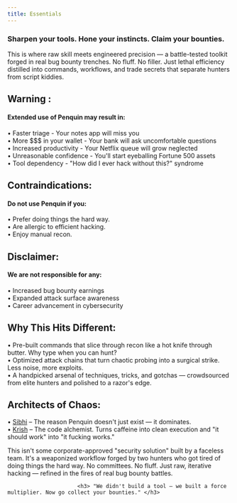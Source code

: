 ```yaml
---
title: Essentials
---
```


<h3> Sharpen your tools. Hone your instincts. Claim your bounties. </h3>

This is where raw skill meets engineered precision — a battle-tested toolkit forged in real bug bounty trenches. No fluff. No filler. Just lethal efficiency distilled into commands, workflows, and trade secrets that separate hunters from script kiddies.

<h2> Warning : </h2>
<h4>Extended use of Penquin may result in: </h4>

• Faster triage - Your notes app will miss you <br />
• More $$$ in your wallet - Your bank will ask uncomfortable questions <br />
• Increased productivity - Your Netflix queue will grow neglected <br />
• Unreasonable confidence - You'll start eyeballing Fortune 500 assets <br />
• Tool dependency - "How did I ever hack without this?" syndrome <br />


<h2> Contraindications: </h2>

<h4>Do not use Penquin if you:</h4>

• Prefer doing things the hard way.<br />
• Are allergic to efficient hacking.<br />
• Enjoy manual recon.<br />


<h2> Disclaimer: </h2>

<h4>We are not responsible for any: </h4>

• Increased bug bounty earnings <br />
• Expanded attack surface awareness <br />
• Career advancement in cybersecurity <br />


<h2> Why This Hits Different: </h2>

• Pre-built commands that slice through recon like a hot knife through butter. Why type when you can hunt? <br />
• Optimized attack chains that turn chaotic probing into a surgical strike. Less noise, more exploits. <br />
• A handpicked arsenal of techniques, tricks, and gotchas — crowdsourced from elite hunters and polished to a razor's edge.<br />


<h2> Architects of Chaos: </h2>

• [Sibhi](https://xibhi.github.io) – The reason Penquin doesn't just exist — it dominates.<br />
• [Krish](https://crish-xi.vercel.app) – The code alchemist. Turns caffeine into clean execution and "it should work" into "it fucking works." <br />

This isn't some corporate-approved "security solution" built by a faceless team. It's a weaponized workflow forged by two hunters who got tired of doing things the hard way. No committees. No fluff. Just raw, iterative hacking — refined in the fires of real bug bounty battles.

                          <h3> "We didn't build a tool — we built a force multiplier. Now go collect your bounties." </h3>
